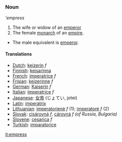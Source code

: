 === Noun ===
'''empress''

#The wife or widow of an [[emperor]]
#The female [[monarch]] of an [[empire]].
*The male equivalent is [[emperor]].

====Translations====
*[[Dutch]]: [[keizerin]] ''f''
*[[Finnish]]: [[keisarinna]]
*[[French]]: [[imperatrice]] ''f''
*[[Frisian]]: [[keizerinne]] ''f''
*[[German]]: [[Kaiserin]] ''f''
*[[Italian]]: [[imperatrice]] ''f''
*[[Japanese]]: [[女帝]] (じょてい, jotei)
*[[Latin]]: [[imperatrix]]
*[[Lithuanian]]: [[imperatorienė]] ''f'' (1); [[imperatorė]] ''f'' (2)
*[[Slovak]]: [[cisárovná]] ''f'', [[cárovná]] ''f (of Russia, Bulgaria)''
*[[Slovene]]: [[cesarica]] ''f''
*[[Turkish]]: [[imparatoriçe]]

[[it:empress]]